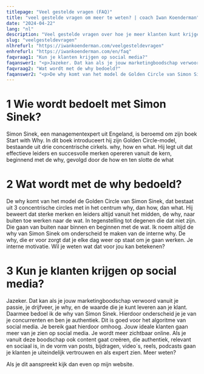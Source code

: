 ```yaml
---
titlepage: "Veel gestelde vragen (FAQ)"
title: "veel gestelde vragen om meer te weten? | coach Iwan Koenderman"
date: "2024-04-22"
lang: "nl"
description: "Veel gestelde vragen over hoe je meer klanten kunt krijgen op social media op de website van coach Iwan Koenderman. Meer weten? Klik!"
slug: "veelgesteldevragen"
nlhrefurl: "https://iwankoenderman.com/veelgesteldevragen"
enhrefurl: "https://iwankoenderman.com/en/faq"
faqvraag1: "Kun je klanten krijgen op social media?"
faqanswer1: "<p>Jazeker. Dat kan als je jouw marketingboodschap verwoord vanuit je passie, je drijfveer, je why, en de waarde die je kunt leveren aan je klant. Daarmee bedoel ik de why van Simon Sinek. Hierdoor onderscheid je je van je concurrenten en ben je authentiek. Dit is goed voor het algoritme van social media. Je bereik gaat hierdoor omhoog. Jouw ideale klanten gaan meer van je zien op social media. Je wordt meer zichtbaar online. Als je vanuit deze boodschap ook content gaat creëren, die authentiek, relevant en sociaal is, in de vorm van posts, bijdragen, video´s, reels, podcasts gaan je klanten je uiteindelijk vertrouwen en als expert zien. Meer weten? <a href=https://bewustsociaalopweb.hubspotpagebuilder.com/nederlands-tal> Download dan mijn e-book hierover</a></p>"
faqvraag2: "Wat wordt met de why bedoeld?"
faqanswer2: "<p>De why komt van het model de Golden Circle van Simon Sinek, dat bestaat uit 3 concentrische circles met in het centrum why, dan how, dan what. Hij beweert dat sterke merken en leiders altijd vanuit het midden, de why, naar buiten toe werken naar de wat. In tegenstelling tot degenen die dat niet zijn. Die gaan van buiten naar binnen en beginnen met de wat. Ik noem altijd de why van Simon Sinek om onderscheid te maken van de interne why. De why, die er voor zorgt dat je elke dag weer op staat om je gaan werken. Je interne motivatie. Wil je weten wat dat voor jou kan betekenen? <a href=https://meetings.hubspot.com/iwan-koenderman> klik hier voor het maken van een zoomafspraak</a><p>"
---
```



# 1 Wie wordt bedoelt met Simon Sinek?
Simon Sinek, een managementexpert uit Engeland, is beroemd om zijn boek Start with Why. In dit boek introduceert hij zijn Golden Circle-model, bestaande uit drie concentrische cirkels. why, how en what. Hij legt uit dat effectieve leiders en succesvolle merken opereren vanuit de kern, beginnend met de why, gevolgd door de how en ten slotte de what

# 2 Wat wordt met de why bedoeld?

De why komt van het model de Golden Circle van Simon Sinek, dat bestaat uit 3 concentrische circles met in het centrum why, dan how, dan what. Hij beweert dat sterke merken en leiders altijd vanuit het midden, de why, naar buiten toe werken naar de wat. In tegenstelling tot degenen die dat niet zijn. Die gaan van buiten naar binnen en beginnen met de wat. Ik noem altijd de why van Simon Sinek om onderscheid te maken van de interne why. De why, die er voor zorgt dat je elke dag weer op staat om je gaan werken. Je interne motivatie. Wil je weten wat dat voor jou kan betekenen?  

<Ctabutton
                                           Urlnl="https://meetings.hubspot.com/iwan-koenderman"
                                           Urlen="https://meetings.hubspot.com/iwan-koenderman"
                                           Arlabnl="kPlan zoomafspraak "
                                           Arlaben="Scedule zoom call"
                                           ButTxtnl="Plan zoomafspraak"
                                           ButTxten="Scedule zoom call"/>


# 3 Kun je klanten krijgen op social media?
Jazeker. Dat kan als je jouw marketingboodschap verwoord vanuit je passie, je drijfveer, je why, en de waarde die je kunt leveren aan je klant. Daarmee bedoel ik de why van Simon Sinek. Hierdoor onderscheid je je van je concurrenten en ben je authentiek. Dit is goed voor het algoritme van social media. Je bereik gaat hierdoor omhoog. Jouw ideale klanten gaan meer van je zien op social media. Je wordt meer zichtbaar online. Als je vanuit deze boodschap ook content gaat creëren, die authentiek, relevant en sociaal is, in de vorm van posts, bijdragen, video´s, reels, podcasts gaan je klanten je uiteindelijk vertrouwen en als expert zien. Meer weten? 

<Ctabutton
                                           Urlnl="https://bewustsociaalopweb.hubspotpagebuilder.com/nederlands-tal"
                                           Urlen="https://bewustsociaalopweb.hubspotpagebuilder.com/download-page-ebook-13-ways-to-stay-online-in-touch-iwan-koenderman"
                                           Arlabnl="Download mijn e-book"
                                           Arlaben="Download my e-book"
                                           ButTxtnl="Download mijn e-book"
                                           ButTxten="Download my e-book"/>  

Als je dit aanspreekt kijk dan even op mijn website.

<Ctabutton
                                           Urlnl="/"
                                           Urlen="/en/"
                                           Arlabnl="Ga naar website"
                                           Arlaben="Visit website"
                                           ButTxtnl="Ga naar website"
                                           ButTxten="Visit website"/>  
 